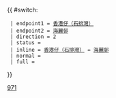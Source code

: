 {{Error|錯誤：此模板已停用。請見[[Template:HK Bus Route Cross Harbour/doc]]。}}{{ #switch: {{{format|}}}
  | endpoint1 = [[石排灣邨公共運輸交匯處|香港仔（石排灣）]]
  | endpoint2 = [[海麗邨巴士總站|海麗邨]]
  | direction = 2
  | status = 
  | inline = [[石排灣邨公共運輸交匯處|香港仔（石排灣）]] ↔ [[海麗邨巴士總站|海麗邨]]
  | normal =
  | full =
}}<noinclude>[[Category:過海隧道巴士路線模板|971]]</noinclude>